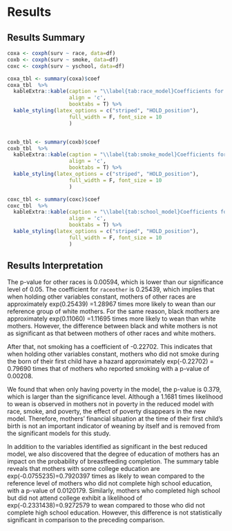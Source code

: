 # Results  

## Results Summary  
```r
coxa <- coxph(surv ~ race, data=df)
coxb <- coxph(surv ~ smoke, data=df)
coxc <- coxph(surv ~ yschool, data=df)
```

```r
coxa_tbl <- summary(coxa)$coef
coxa_tbl  %>% 
  kableExtra::kable(caption = "\\label{tab:race_model}Coefficients for Race Model",
                    align = 'c',
                    booktabs = T) %>% 
  kable_styling(latex_options = c("striped", "HOLD_position"), 
                    full_width = F, font_size = 10
                    )


coxb_tbl <- summary(coxb)$coef
coxb_tbl  %>% 
  kableExtra::kable(caption = "\\label{tab:smoke_model}Coefficients for Smoke Model",
                    align = 'c',
                    booktabs = T) %>% 
  kable_styling(latex_options = c("striped", "HOLD_position"), 
                    full_width = F, font_size = 10
                    )

coxc_tbl <- summary(coxc)$coef
coxc_tbl  %>% 
  kableExtra::kable(caption = "\\label{tab:school_model}Coefficients for Year of School Model",
                    align = 'c',
                    booktabs = T) %>% 
  kable_styling(latex_options = c("striped", "HOLD_position"), 
                    full_width = F, font_size = 10
                    )
```


## Results Interpretation  

The p-value for other races is 0.00594, which is lower than our significance level of 0.05. The coefficient for `raceother` is 0.25439, which implies that when holding other variables constant, mothers of other races are approximately exp(0.25439) =1.28967 times more likely to wean than our reference group of white mothers. For the same reason, black mothers are approximately exp(0.11060) =1.11695 times more likely to wean than white mothers. However, the difference between black and white mothers is not as significant as that between mothers of other races and white mothers. 

After that, not smoking has a coefficient of -0.22702. This indicates that when holding other variables constant, mothers who did not smoke during the born of their first child have a hazard approximately exp(-0.22702) = 0.79690 times that of mothers who reported smoking with a p-value of 0.00208. 

We found that when only having poverty in the model, the p-value is 0.379, which is larger than the significance level. Although a 1.1681 times likelihood to wean is observed in mothers not in poverty in the reduced model with race, smoke, and poverty, the effect of poverty disappears in the new model. Therefore, mothers’ financial situation at the time of their first child's birth is not an important indicator of weaning by itself and is removed from the significant models for this study. 

In addition to the variables identified as significant in the best reduced model, we also discovered that the degree of education of mothers has an impact on the probability of breastfeeding completion. The summary table reveals that mothers with some college education are exp(-0.0755235)=0.7920397 times as likely to wean compared to the reference level of mothers who did not complete high school education, with a p-value of 0.0120179. Similarly, mothers who completed high school but did not attend college exhibit a likelihood of exp(-0.2331438)=0.9272579 to wean compared to those who did not complete high school education. However, this difference is not statistically significant in comparison to the preceding comparison. 




